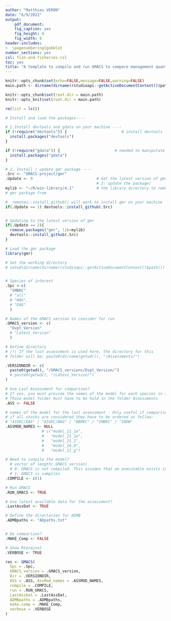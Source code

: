 ```yaml
---
author: "Matthieu VERON"
date: "6/9/2022"
output:
    pdf_document:
    fig_caption: yes
    fig_height: 4
    fig_width: 6
header-includes:   
-  \pagenumbering{gobble}
number_sections: yes
csl: fish-and-fisheries.csl
toc: yes
title: "A template to compile and run GMACS to compare management quantities between different versions."
---
```


```r
knitr::opts_chunk$set(echo=FALSE,message=FALSE,warning=FALSE)
main.path <- dirname(dirname(rstudioapi::getActiveDocumentContext()$path))

knitr::opts_chunk$set(root.dir = main.path)
knitr::opts_knit$set(root.dir = main.path)
```

```r

rm(list = ls())

# Install and load the packages----

# 1.Install devtools and gdata on your machine ----
if (!require("devtools")) {                        # install devtools
  install.packages("devtools")
}

if (!require("gdata")) {                        # needed to manipulate data
  install.packages("gdata")
}

# 2. Install / update gmr package ----
.Src <- "GMACS-project/gmr"
.Update <- 0                            # Get the latest version of gmr? (0: no; 1: install for the first time;
                                        # 2: update the package)
mylib <- "~/R/win-library/4.1"          # the library directory to remove the 
# gmr package from

#  remotes::install_github() will work to install gmr on your machine
if(.Update == 1) devtools::install_github(.Src)


# Updating to the latest version of gmr
if(.Update == 2){
  remove.packages("gmr", lib=mylib)
  devtools::install_github(.Src)
} 

# Load the gmr package
library(gmr)

```



```r

# Set the working directory
# setwd(dirname(dirname(rstudioapi::getActiveDocumentContext()$path)))


# Species of interest
.Spc <-c(
  "SMBKC"
  # "all"
  # "WAG",
  # "EAG"
  )

# Names of the GMACS version to consider for run
.GMACS_version <- c(
  "Dvpt_Version"
  # "Latest_Version"
  )

# Define directory
# /!\ If the last assessment is used here, the directory for this 
# folder will be: paste0(dirname(getwd()), "/Assessments/")

.VERSIONDIR <- c(
  paste0(getwd(), "/GMACS_versions/Dvpt_Version/")
  # paste0(getwd(), "/Latest_Version/")
)

# Use Last Assessment for comparison?
# If yes, you must provide the names of the model for each species in the variable .ASSMOD_NAMES
# Those model folder must have to be hold in the folder Assessments
.ASS <- FALSE

# names of the model for the last assessment - Only useful if comparison is made.
# if all stocks are considered they have to be ordered as follow:
# "AIGKC/EAG" / "AIGKC/WAG" / "BBRKC" / "SMBKC" / "SNOW"
.ASSMOD_NAMES <- NULL
                # c("model_21_1e",
                #   "model_21_1e",
                #   "model_21_1",
                #   "model_16_0",
                #   "model_21_g")

# Need to conpile the model?
  # vector of length(.GMACS_version)
  # 0: GMACS is not compiled. This assumes that an executable exists in the directory of the concerned version.
  # 1: GMACS is compiles
.COMPILE <- c(1)

# Run GMACS
.RUN_GMACS <- TRUE

# Use latest available data for the assessment?
.LastAssDat <- TRUE

# Define the directories for ADMB
.ADMBpaths <- "ADpaths.txt"


# Do comparison?
.MAKE_Comp <- FALSE

# Show Rterminal
.VERBOSE <- TRUE

```

```r

res <- GMACS(
  Spc = .Spc,
  GMACS_version = .GMACS_version,
  Dir = .VERSIONDIR,
  ASS = .ASS, AssMod_names = .ASSMOD_NAMES,
  compile = .COMPILE,
  run = .RUN_GMACS,
  LastAssDat = .LastAssDat,
  ADMBpaths = .ADMBpaths,
  make.comp = .MAKE_Comp,
  verbose = .VERBOSE
)

```
